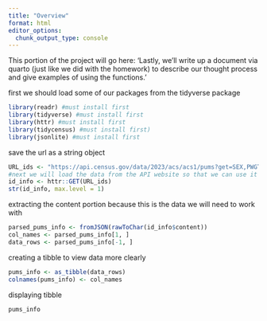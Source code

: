 ```yaml
---
title: "Overview"
format: html
editor_options: 
  chunk_output_type: console
---
```


This portion of the project will go here:
'Lastly, we’ll write up a document via quarto (just like we did with the homework) to describe our thought process and give examples of using the functions.'

first we should load some of our packages from the tidyverse package
```r
library(readr) #must install first
library(tidyverse) #must install first 
library(httr) #must install first
library(tidycensus) #must install first)
library(jsonlite) #must install first 
```

save the url as a string object
```r
URL_ids <- "https://api.census.gov/data/2023/acs/acs1/pums?get=SEX,PWGTP,MAR&SCHL=24"
#next we will load the data from the API website so that we can use it for our project
id_info <- httr::GET(URL_ids)
str(id_info, max.level = 1)
```

extracting the content portion because this is the data we will need to work with 
```r
parsed_pums_info <- fromJSON(rawToChar(id_info$content))
col_names <- parsed_pums_info[1, ]
data_rows <- parsed_pums_info[-1, ]
```

creating a tibble to view data more clearly
```r
pums_info <- as_tibble(data_rows)
colnames(pums_info) <- col_names 
```

displaying tibble
```r
pums_info
```


